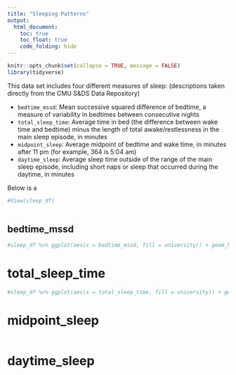 ```yaml
---
title: "Sleeping Patterns"
output: 
  html_document:
    toc: true
    toc_float: true
    code_folding: hide
---
```


```r

knitr::opts_chunk$set(collapse = TRUE, message = FALSE)
library(tidyverse)

```

This data set includes four different measures of sleep: (descriptions taken directly from the CMU S&DS Data Repository)

* `bedtime_mssd`:	Mean successive squared difference of bedtime, a measure of variability in bedtimes between consecutive nights
* `total_sleep_time`:	Average time in bed (the difference between wake time and bedtime) minus the length of total awake/restlessness in the main sleep episode, in minutes
* `midpoint_sleep`:	Average midpoint of bedtime and wake time, in minutes after 11 pm (for example, 364 is 5:04 am)
* `daytime_sleep`:	Average sleep time outside of the range of the main sleep episode, including short naps or sleep that occurred during the daytime, in minutes

Below is a 

```r

#View(sleep_df)
                          

```


## bedtime_mssd

```r

#sleep_df %>% ggplot(aes(x = bedtime_mssd, fill = university)) + geom_histogram()


```

# total_sleep_time

```r

#sleep_df %>% ggplot(aes(x = total_sleep_time, fill = university)) + geom_density(alpha = 0.5)

```

# midpoint_sleep 

```r

```

# daytime_sleep

```r


```

